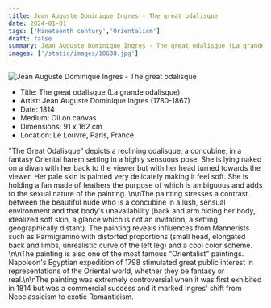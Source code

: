 ```yaml
---
title: Jean Auguste Dominique Ingres - The great odalisque
date: 2024-01-01
tags: ['Nineteenth century','Orientalism']
draft: false
summary: Jean Auguste Dominique Ingres - The great odalisque (La grande odalisque)
images: ['/static/images/10638.jpg']
---
```


![Jean Auguste Dominique Ingres - The great odalisque](/static/images/10638.jpg)

* Title: The great odalisque (La grande odalisque)
* Artist: Jean Auguste Dominique Ingres (1780-1867)
* Date: 1814
* Medium: Oil on canvas
* Dimensions:  91 x 162 cm
* Location: Le Louvre, Paris, France

\"The Great Odalisque\" depicts a reclining odalisque, a concubine, in a fantasy Oriental harem setting in a highly sensuous pose. She is lying naked on a divan with her back to the viewer but with her head turned towards the viewer. Her pale skin is painted very delicately making it feel soft. She is holding a fan made of feathers the purpose of which is ambiguous and adds to the sexual nature of the painting. \n\nThe painting stresses a contrast between the beautiful nude who is a concubine in a lush, sensual environment and that body's unavailability (back and arm hiding her body, idealized soft skin, a glance which is not an invitation, a setting geographically distant). The painting reveals influences from Mannerists such as Parmigianino with distorted proportions  (small head, elongated back and limbs, unrealistic curve of the left leg) and a cool color scheme. \n\nThe painting is also one of the most famous \"Orientalist\" paintings. Napoleon's Egyptian expedition of 1798 stimulated great public interest in representations of the Oriental world, whether they be fantasy or real.\n\nThe painting was extremely controversial when it was first exhibited in 1814 but was a commercial success and it marked Ingres' shift from Neoclassicism to exotic Romanticism.
